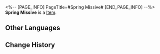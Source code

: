 <%-- [PAGE_INFO]
PageTitle=#Spring Missive#
[END_PAGE_INFO] --%>
{{Item Infobox
|id          = 1131001
|image       = Item Spring Missive.png{{subst:void|<!--$UPLOAD:<<SpriteOutput/AvatarIcon/AvatarSkin/1131001.png>-<Item Spring Missive.png>-<Item Icons>>-->}}
|type        = 
|invCategory = 
|rarity      = 5
|effect      = 
|description = Use to change Firefly's Outfit after obtaining
|source1     = [[Obtained from Fashion Guide of the Cosmos: Travel Edition]]
}}
'''Spring Missive''' is a [[Item]].

==Other Languages==
{{Other Languages
|en   = Spring Missive
|zhs  = 春日手信
|zht  = 春日手信
|ja   = 春の贈り物
|ko   = 봄날의 선물
|es   = Regalo de primavera
|fr   = Missive du printemps
|ru   = Весеннее послание
|th   = จดหมายวันใบไม้ผลิ
|vi   = Thư Tay Ngày Xuân
|de   = Frühlingsgeschenk
|id   = Spring Missive
|pt   = Bilhete de Primavera
}}

==Change History==
{{Change History|3.4}}